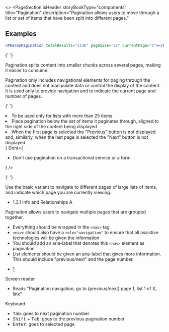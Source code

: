 
<>
  <PageSection
    isHeader
    storyBookType="components"
    title="Pagination"
    description="Pagination allows users to move through a list or set of items that have been split into different pages."
  ></PageSection>

## Examples

```jsx live
<PharosPagination totalResults="1146" pageSize="25" currentPage="2"></PharosPagination>
```

{' '}

<PageSection topMargin title="Usage">
  <p>
    Pagination splits content into smaller chunks across several pages, making it easier to consume.
  </p>
  <p>
    Pagination only includes navigational elements for paging through the content and does not
    manipulate data or control the display of the content. It is used only to provide navigation and
    to indicate the current page and number of pages.
  </p>
</PageSection>

{' '}

<PageSection title="Best practices">
  <BestPractices
    Do={
      <ul>
        <li>To be used only for lists with more than 25 items</li>
        <li>
          Place pagination below the set of items it paginates through, aligned to the right side of
          the content being displayed
        </li>
        <li>
          When the first page is selected the "Previous" button is not displayed and, similarly,
          when the last page is selected the "Next" button is not displayed
        </li>
      </ul>
    }
    Dont={
      <ul>
        <li>Don't use pagination on a transactional service or a form</li>
      </ul>
    }
  />
</PageSection>

{' '}

<PageSection title="Variants">
  <PageSection title="Basic" subSectionLevel={1} lessMargin>
    Use the basic variant to navigate to different pages of large lists of items, and indicate which
    page you are currently viewing.
  </PageSection>
</PageSection>

  <PageSection title="Accessibility">
    <PageSection title="Relevant WCAG guidelines" subSectionLevel={1} lessMargin>
      <ul>
        <li>
          <PharosLink href="https://www.w3.org/WAI/WCAG21/Understanding/info-and-relationships.html">
            1.3.1 Info and Relationships A
          </PharosLink>
        </li>
      </ul>
    </PageSection>
    <PageSection title="Importance" subSectionLevel={1} lessMargin>
      Pagination allows users to navigate multiple pages that are grouped together.
    </PageSection>
    <PageSection title="Code expectations" subSectionLevel={1} lessMargin>
      <ul>
        <li>
          Everything should be wrapped in the <code>&lt;nav&gt;</code> tag
        </li>
        <li>
          <code>&lt;nav&gt;</code> should also have a <code>role="navigation"</code> to ensure that
          all assistive technologies will be given the information
        </li>
        <li>
          You should add an aria-label that denotes this <code>&lt;nav&gt;</code> element as
          pagination
        </li>
        <li>
          List elements should be given an aria-label that gives more information. This should include
          "previous/next" and the page number.
        </li>
      </ul>
      <CodeBlock className="language-html">
        <nav role="navigation" aria-label="pagination navigation">
          <ul>
            <li>
              <a href="/example-page" aria-label="Go to previous/next page 1">
                1
              </a>
            </li>
          </ul>
        </nav>
      </CodeBlock>
    </PageSection>
    <PageSection title="Expected actions" subSectionLevel={1} lessMargin>
      <div style={{ marginBottom: 'var(--pharos-spacing-1-x)' }}>
        <PharosHeading level={'4'} preset={'1--bold'}>
          Screen reader
        </PharosHeading>
        <ul>
          <li>Reads "Pagination navigation, go to (previous/next) page 1, list 1 of X, link"</li>
        </ul>
      </div>
      <PharosHeading level={'4'} preset={'1--bold'}>
        Keyboard
      </PharosHeading>
      <ul>
        <li>
          <kbd>Tab</kbd>: goes to next pagination number
        </li>
        <li>
          <kbd>Shift</kbd> + <kbd>Tab</kbd>: goes to the previous pagination number
        </li>
        <li>
          <kbd>Enter</kbd>: goes to selected page
        </li>
      </ul>
    </PageSection>
  </PageSection>
</>
